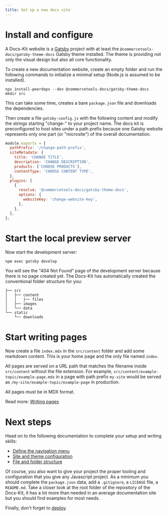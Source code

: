 ```yaml
---
title: Set up a new docs site
---
```


# Install and configure

A Docs-Kit website is a [Gatsby](https://gatsbyjs.com) project with at least the `@commercetools-docs/gatsby-theme-docs` Gatsby theme installed. The theme is providing not only the visual design but also all core functionality.

To create a new documentation website, create an empty folder and run the following commands to initialize a minimal setup (Node.js is assumed to be installed).

```console
npx install-peerdeps --dev @commercetools-docs/gatsby-theme-docs
mkdir src
```

This can take some time, creates a bare `package.json` file and downloads the dependencies.

Then create a file `gatsby-config.js` with the following content and modify the strings starting "change-" to your project name. The docs kit is preconfigured to host sites under a path prefix because one Gatsby website represents only one part (or "microsite") of the overall documentation.

```js
module.exports = {
  pathPrefix: '/change-path-prefix',
  siteMetadata: {
    title: 'CHANGE TITLE',
    description: 'CHANGE DESCRIPTION',
    products: ['CHOOSE PRODUCTS'],
    contentType: 'CHOOSE CONTENT TYPE',
  },
  plugins: [
    {
      resolve: '@commercetools-docs/gatsby-theme-docs',
      options: {
        websiteKey: 'change-website-key',
      },
    },
  ],
};
```

# Start the local preview server

Now start the development server:

```console
npm exec gatsby develop
```

You will see the "404 Not Found" page of the development server because there is no page created yet.
The Docs-Kit has automatically created the conventional folder structure for you:

```
├── src
│   ├── content
│   │   ├── files
│   ├── images
│   └── data
└── static
    └── downloads
```

# Start writing pages

Now create a file `index.mdx` in the `src/content` folder and add some markdown content.
This is your home page and the only file named `index`.

All pages are served on a URL path that matches the filename inside `src/content` without the file extension. For example, `src/content/example-topic/example-page.mdx` in a page with path prefix `my-site` would be served as `/my-site/example-topic/example-page` in production.

All pages must be in MDX format.

Read more: [Writing pages](/writing/pages)

# Next steps

Head on to the following documentation to complete your setup and writing skills:

- [Define the navigation menu](/writing/navigation)
- [Site and theme configuration](/configuration/theme)
- [File and folder structure](/writing/files-folders)

Of course, you also want to give your project the proper tooling and configuration that you give any Javascript project. As a minimum you should complete the `package.json` data, add a `.gitignore`, a `LICENSE` file, a `README.md`. Take a closer look at the root folder of the repository of the Docs-Kit, it has a lot more than needed in an average documentation site but you should find examples for most needs.

Finally, don't forget to [deploy](/configuration/deploy).

